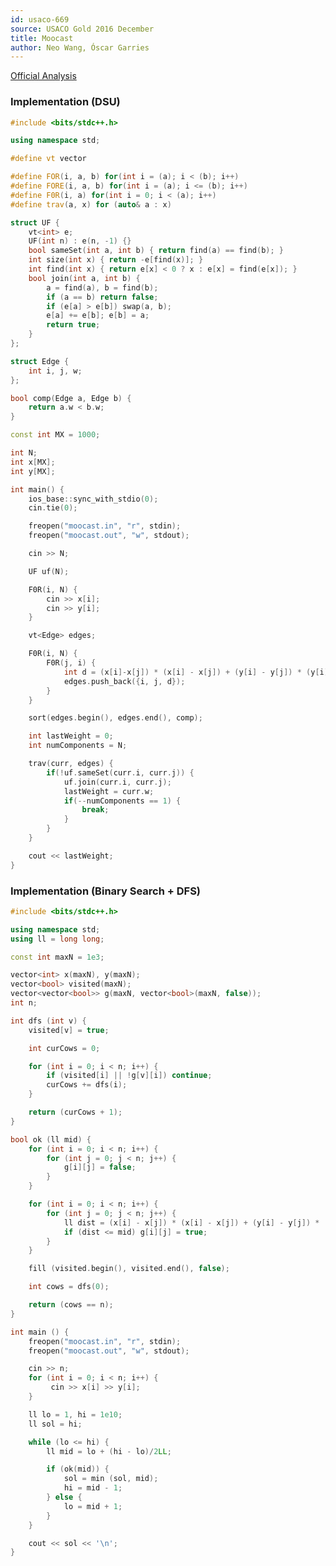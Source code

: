 ```yaml
---
id: usaco-669
source: USACO Gold 2016 December
title: Moocast
author: Neo Wang, Óscar Garries
---
```


[Official Analysis](http://www.usaco.org/current/data/sol_moocast_gold_dec16.html)

<LanguageSection>
<CPPSection>

### Implementation (DSU)
```cpp
#include <bits/stdc++.h>

using namespace std;

#define vt vector

#define FOR(i, a, b) for(int i = (a); i < (b); i++)
#define FORE(i, a, b) for(int i = (a); i <= (b); i++)
#define F0R(i, a) for(int i = 0; i < (a); i++)
#define trav(a, x) for (auto& a : x)

struct UF {
	vt<int> e;
	UF(int n) : e(n, -1) {}
	bool sameSet(int a, int b) { return find(a) == find(b); }
	int size(int x) { return -e[find(x)]; }
	int find(int x) { return e[x] < 0 ? x : e[x] = find(e[x]); }
	bool join(int a, int b) {
		a = find(a), b = find(b);
		if (a == b) return false;
		if (e[a] > e[b]) swap(a, b);
		e[a] += e[b]; e[b] = a;
		return true;
	}
};

struct Edge {
	int i, j, w;
};

bool comp(Edge a, Edge b) {
	return a.w < b.w;
}

const int MX = 1000;

int N;
int x[MX];
int y[MX];

int main() {
	ios_base::sync_with_stdio(0);
	cin.tie(0);

	freopen("moocast.in", "r", stdin);
	freopen("moocast.out", "w", stdout);

	cin >> N;

	UF uf(N);

	F0R(i, N) {
		cin >> x[i];
		cin >> y[i];
	}

	vt<Edge> edges;

	F0R(i, N) {
		F0R(j, i) {
			int d = (x[i]-x[j]) * (x[i] - x[j]) + (y[i] - y[j]) * (y[i] - y[j]);
			edges.push_back({i, j, d});
		}
	}

	sort(edges.begin(), edges.end(), comp);

	int lastWeight = 0;
	int numComponents = N;

	trav(curr, edges) {
		if(!uf.sameSet(curr.i, curr.j)) {
			uf.join(curr.i, curr.j);
			lastWeight = curr.w;
			if(--numComponents == 1) {
				break;
			}
		}
	}

	cout << lastWeight;
}
```

### Implementation (Binary Search + DFS)

```cpp
#include <bits/stdc++.h>

using namespace std;
using ll = long long;

const int maxN = 1e3;

vector<int> x(maxN), y(maxN);
vector<bool> visited(maxN);
vector<vector<bool>> g(maxN, vector<bool>(maxN, false));
int n;

int dfs (int v) {
	visited[v] = true;

	int curCows = 0;

	for (int i = 0; i < n; i++) {
		if (visited[i] || !g[v][i]) continue;
		curCows += dfs(i);
	}

	return (curCows + 1);
}

bool ok (ll mid) {
	for (int i = 0; i < n; i++) {
		for (int j = 0; j < n; j++) {
			g[i][j] = false;
		}
	}

	for (int i = 0; i < n; i++) {
		for (int j = 0; j < n; j++) {
			ll dist = (x[i] - x[j]) * (x[i] - x[j]) + (y[i] - y[j]) * (y[i] - y[j]);
			if (dist <= mid) g[i][j] = true;
		}
	}

	fill (visited.begin(), visited.end(), false);

	int cows = dfs(0);

	return (cows == n);
}

int main () {
	freopen("moocast.in", "r", stdin);
	freopen("moocast.out", "w", stdout);

	cin >> n;
	for (int i = 0; i < n; i++) {
		 cin >> x[i] >> y[i];
	}

	ll lo = 1, hi = 1e10;
	ll sol = hi;

	while (lo <= hi) {
		ll mid = lo + (hi - lo)/2LL;

		if (ok(mid)) {
			sol = min (sol, mid);
			hi = mid - 1;
		} else {
			lo = mid + 1;
		}
	}

	cout << sol << '\n';
}

```

</CPPSection>
</LanguageSection>
